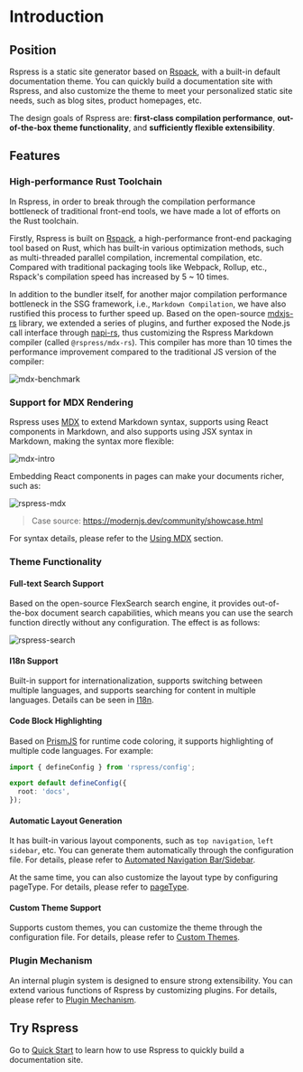 # Introduction

## Position

Rspress is a static site generator based on [Rspack](https://rspack.dev/), with a built-in default documentation theme. You can quickly build a documentation site with Rspress, and also customize the theme to meet your personalized static site needs, such as blog sites, product homepages, etc.

The design goals of Rspress are: **first-class compilation performance**, **out-of-the-box theme functionality**, and **sufficiently flexible extensibility**.

## Features

### High-performance Rust Toolchain

In Rspress, in order to break through the compilation performance bottleneck of traditional front-end tools, we have made a lot of efforts on the Rust toolchain.

Firstly, Rspress is built on [Rspack](https://rspack.dev/), a high-performance front-end packaging tool based on Rust, which has built-in various optimization methods, such as multi-threaded parallel compilation, incremental compilation, etc. Compared with traditional packaging tools like Webpack, Rollup, etc., Rspack's compilation speed has increased by 5 ~ 10 times.

In addition to the bundler itself, for another major compilation performance bottleneck in the SSG framework, i.e., `Markdown Compilation`, we have also rustified this process to further speed up. Based on the open-source [mdxjs-rs](https://github.com/wooorm/mdxjs-rs) library, we extended a series of plugins, and further exposed the Node.js call interface through [napi-rs](https://napi.rs/), thus customizing the Rspress Markdown compiler (called `@rspress/mdx-rs`). This compiler has more than 10 times the performance improvement compared to the traditional JS version of the compiler:

![mdx-benchmark](https://lf3-static.bytednsdoc.com/obj/eden-cn/uhbfnupenuhf/rspress/mdx-rs-benchmark.png)

### Support for MDX Rendering

Rspress uses [MDX](https://mdxjs.com/) to extend Markdown syntax, supports using React components in Markdown, and also supports using JSX syntax in Markdown, making the syntax more flexible:

![mdx-intro](https://lf3-static.bytednsdoc.com/obj/eden-cn/uhbfnupenuhf/rspress/mdx-intro.png)

Embedding React components in pages can make your documents richer, such as:

![rspress-mdx](https://lf3-static.bytednsdoc.com/obj/eden-cn/uhbfnupenuhf/rspress/rspress-mdx-en.jpeg)

> Case source: https://modernjs.dev/community/showcase.html

For syntax details, please refer to the [Using MDX](/guide/basic/use-mdx) section.

### Theme Functionality

#### Full-text Search Support

Based on the open-source FlexSearch search engine, it provides out-of-the-box document search capabilities, which means you can use the search function directly without any configuration. The effect is as follows:

![rspress-search](https://lf3-static.bytednsdoc.com/obj/eden-cn/uhbfnupenuhf/rspress/rspress-search-en.jpeg)

#### I18n Support

Built-in support for internationalization, supports switching between multiple languages, and supports searching for content in multiple languages. Details can be seen in [I18n](/guide/default-theme/i18n).

#### Code Block Highlighting

Based on [PrismJS](https://github.com/PrismJS/prism) for runtime code coloring, it supports highlighting of multiple code languages. For example:

```ts title="rspress.config.ts"
import { defineConfig } from 'rspress/config';

export default defineConfig({
  root: 'docs',
});
```

#### Automatic Layout Generation

It has built-in various layout components, such as `top navigation`, `left sidebar`, etc. You can generate them automatically through the configuration file. For details, please refer to [Automated Navigation Bar/Sidebar](/guide/basic/auto-nav-sidebar).

At the same time, you can also customize the layout type by configuring pageType. For details, please refer to [pageType](/api/config/config-frontmatter.html#pagetype).

#### Custom Theme Support

Supports custom themes, you can customize the theme through the configuration file. For details, please refer to [Custom Themes](/guide/advanced/custom-theme).

### Plugin Mechanism

An internal plugin system is designed to ensure strong extensibility. You can extend various functions of Rspress by customizing plugins. For details, please refer to [Plugin Mechanism](/plugin/system/introduction).

## Try Rspress

Go to [Quick Start](/guide/start/getting-started) to learn how to use Rspress to quickly build a documentation site.
